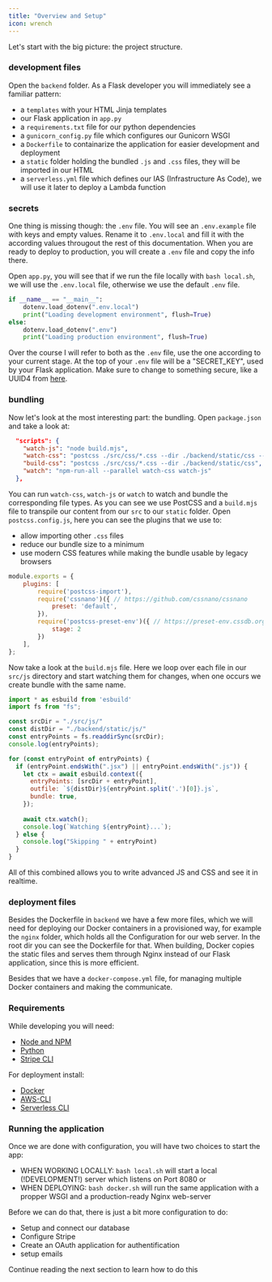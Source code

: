 ```yaml
---
title: "Overview and Setup"
icon: wrench
---
```

Let's start with the big picture: the project structure.

### development files
Open the `backend` folder.
As a Flask developer you will immediately see a familiar pattern:
- a `templates` with your HTML Jinja templates
- our Flask application in `app.py`
- a `requirements.txt` file for our python dependencies
- a `gunicorn_config.py` file which configures our Gunicorn WSGI
- a `Dockerfile` to containarize the application for easier development and deployment
- a `static` folder holding the bundled `.js` and `.css` files, they will be imported in our HTML
- a `serverless.yml` file which defines our IAS (Infrastructure As Code), we will use it later to deploy a Lambda function

### secrets
One thing is missing though: the ``.env`` file. You will see an ``.env.example`` file with keys and empty values.
Rename it to `.env.local` and fill it with the according values througout the rest of this documentation. When 
you are ready to deploy to production, you will create a `.env` file and copy the info there.

Open `app.py`, you will see that if we run the file locally with `bash local.sh`, we will
use the `.env.local` file, otherwise we use the default `.env` file.
```python app.py
if __name__ == "__main__":
    dotenv.load_dotenv(".env.local")
    print("Loading development environment", flush=True)
else:
    dotenv.load_dotenv(".env")
    print("Loading production environment", flush=True)
```

Over the course I will refer to both as the `.env` file, use the one according
to your current stage. At the top of your `.env` file will be a "SECRET_KEY", used by your Flask application.
Make sure to change to something secure, like a UUID4 from [here](https://www.uuidgenerator.net/version4).

### bundling
Now let's look at the most interesting part: the bundling.
Open `package.json` and take a look at:
```json package.json
  "scripts": {
    "watch-js": "node build.mjs",
    "watch-css": "postcss ./src/css/*.css --dir ./backend/static/css --watch",
    "build-css": "postcss ./src/css/*.css --dir ./backend/static/css",
    "watch": "npm-run-all --parallel watch-css watch-js"
  },
```
You can run `watch-css`, `watch-js` or `watch` to watch and bundle the corresponding file types.
As you can see we use PostCSS and a `build.mjs` file to transpile our content from our `src` to our `static` folder.
Open `postcss.config.js`, here you can see the plugins that we use to:
- allow importing other `.css` files
- reduce our bundle size to a minimum
- use modern CSS features while making the bundle usable by legacy browsers

```js postcss.config.js
module.exports = {
    plugins: [
        require('postcss-import'),
        require('cssnano')({ // https://github.com/cssnano/cssnano
            preset: 'default',
        }),
        require('postcss-preset-env')({ // https://preset-env.cssdb.org/features/
            stage: 2
        })
    ],
};
```

Now take a look at the `build.mjs` file. Here we loop over each file in our `src/js` directory
and start watching them for changes, when one occurs we create bundle with the same name.
```js build.mjs
import * as esbuild from 'esbuild'
import fs from "fs";

const srcDir = "./src/js/"
const distDir = "./backend/static/js/"
const entryPoints = fs.readdirSync(srcDir);
console.log(entryPoints);

for (const entryPoint of entryPoints) {
  if (entryPoint.endsWith(".jsx") || entryPoint.endsWith(".js")) {
    let ctx = await esbuild.context({
      entryPoints: [srcDir + entryPoint],
      outfile: `${distDir}${entryPoint.split('.')[0]}.js`,
      bundle: true,
    });
  
    await ctx.watch();
    console.log(`Watching ${entryPoint}...`);
  } else {
    console.log("Skipping " + entryPoint)
  }
}
```

All of this combined allows you to write advanced JS and CSS and see it in realtime.

### deployment files
Besides the Dockerfile in `backend` we have a few more files, which we will need for deploying our Docker containers in a
provisioned way, for example the `nginx` folder, which holds all the Configuration for our web server. 
In the root dir you can see the Dockerfile for that.
When building, Docker copies the static files and serves them through Nginx
instead of our Flask application, since this is more efficient.

Besides that we have a ``docker-compose.yml`` file, for managing multiple Docker containers and making the communicate.



### Requirements
While developing you will need:
- [Node and NPM](https://nodejs.org/en/download)
- [Python](https://www.python.org/downloads/)
- [Stripe CLI](https://docs.stripe.com/stripe-cli)

For deployment install:
- [Docker](https://docs.docker.com/get-docker/)
- [AWS-CLI](https://docs.aws.amazon.com/cli/latest/userguide/getting-started-install.html)
- [Serverless CLI](https://www.serverless.com/framework/docs-getting-started)


### Running the application
Once we are done with configuration, you will have two choices to start the app:
- WHEN WORKING LOCALLY: ``bash local.sh`` will start a local (!DEVELOPMENT!) server which listens on Port 8080
or
- WHEN DEPLOYING: ``bash docker.sh`` will run the same application with a propper WSGI and
a production-ready Nginx web-server

Before we can do that, there is just a bit more configuration to do:
- Setup and connect our database
- Configure Stripe
- Create an OAuth application for authentification
- setup emails

Continue reading the next section to learn how to do this